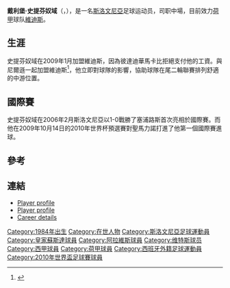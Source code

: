 {{noteta
|G1=football
|T=zh-hans:达利博尔·斯特瓦诺维奇; zh-hk:戴利堡·史提芬奴域
|1=zh-hans:斯特瓦诺维奇; zh-hk:史提芬奴域
|2=zh-hans:达利博尔; zh-hk:戴利堡
}}
{{Football player infobox
| playername= 史提芬奴域
| image =[[File:Russia_vs_Slovenia_World_Cup_2010_Qualification,_2009-11-14_(06).jpg|300px]]
| fullname = Dalibor Stevanovič
| nickname = 
| dateofbirth = {{Birth date and age|1984|9|27|df=y}}
| cityofbirth = [[盧布亞納|盧布亞納]]
| countryofbirth = [[南斯拉夫|南斯拉夫]]
| height = {{height|m=1.82}}
| weight =  78 kg
| currentclub  = [[維迪斯|維迪斯]]
| clubnumber = 16
| position = 中場
| youthyears = 
| youthclubs = 
| years = 2001–2002<br />2002–2005<br />2005–2008<br />2008<br />2008<br />2009–
| clubs = [[奧林比查|奧林比查]]<br />[[當姆薩尼|當姆薩尼]]<br />[[皇家蘇斯達|皇家蘇斯達]]<br />→[[艾拉維斯|艾拉維斯]] ''(借用)''<br />[[彼達迪華馬卡比|彼達迪華馬卡比]]<br />[[維迪斯|維迪斯]] 
| caps(goals) = {{0}}{{0}}0 {{0}}{{0}}(0)<br />{{0}}80 {{0}}(25)<br />{{0}}19 {{0}}{{0}}(1)<br />{{0}}{{0}}9 {{0}}{{0}}(0)<br />{{0}}10 {{0}}{{0}}(0)<br />{{0}}20 {{0}}{{0}}(4) <!--League stats only. Please update pcupdate below if updating-->
| nationalyears = 2006-
| nationalteam = {{fb|Slovenia}}
| nationalcaps(goals) = {{0}}15 {{0}}{{0}}(1)
| pcupdate = 17:29, 9 November 2009 (UTC) <!-- Use timestamp: ~~~~~ -->
| ntupdate = 21:16, 19 November 2009 (UTC)
}}

'''戴利堡·史提芬奴域'''（{{lang-en|'''Dalibor Stevanovič'''}}，{{bd|1984年|9月27日|catIdx=Dalibor Stevanovič}}），是一名[[斯洛文尼亞|斯洛文尼亞]]足球运动员，司职中場，目前效力[[荷蘭甲組足球聯賽|荷甲]]球队[[維迪斯|維迪斯]]。

== 生涯 ==

史提芬奴域在2009年1月加盟維迪斯，因為彼達迪華馬卡比拒絕支付他的工資。與尼爾遜一起加盟維迪斯<ref>{{cite web|url=http://www.vitesse.nl/nieuws_spec.asp?id=1712 |title=Dalibor stevanovic Vitessenaar |publisher=Vitesse |accessdate=2009-01-20 |language=nl |deadurl=yes |archiveurl=https://web.archive.org/web/20090122125205/http://www.vitesse.nl/nieuws_spec.asp?id=1712 |archivedate=2009-01-22 }}</ref>，他立即對球隊的影響，協助球隊在尾二輪聯賽排列舒適的中游位置。

== 國際賽 ==

史提芬奴域在2006年2月斯洛文尼亞以1-0戰勝了塞浦路斯首次亮相於國際賽。而他在2009年10月14日的2010年世界杯預選賽對聖馬力諾打進了他第一個國際賽進球。

== 參考 ==
{{reflist}}

== 連結 ==
* [https://web.archive.org/web/20090827113531/http://club.vitesse.nl/spelerdetails/eerste%20elftal/Stevanovic Player profile] 
* [http://www.nzs.si/index.php?t=reprezentancaPortret&id=14061 Player profile] {{Wayback|url=http://www.nzs.si/index.php?t=reprezentancaPortret&id=14061 |date=20160303205847 }} 
* [http://www.national-football-teams.com/v2/player.php?id=13180 Career details] {{Wayback|url=http://www.national-football-teams.com/v2/player.php?id=13180 |date=20121023085755 }} 

{{DEFAULTSORT:Stevanovic, Dalibor}}
{{2010年世界盃足球賽斯洛文尼亞參賽名單}}

[[Category:1984年出生|Category:1984年出生]]
[[Category:在世人物|Category:在世人物]]
[[Category:斯洛文尼亞足球運動員|Category:斯洛文尼亞足球運動員]]
[[Category:皇家蘇斯達球員|Category:皇家蘇斯達球員]]
[[Category:阿拉維斯球員|Category:阿拉維斯球員]]
[[Category:维特斯球员|Category:维特斯球员]]
[[Category:西甲球員|Category:西甲球員]]
[[Category:荷甲球員|Category:荷甲球員]]
[[Category:西班牙外籍足球運動員|Category:西班牙外籍足球運動員]]
[[Category:2010年世界盃足球賽球員|Category:2010年世界盃足球賽球員]]